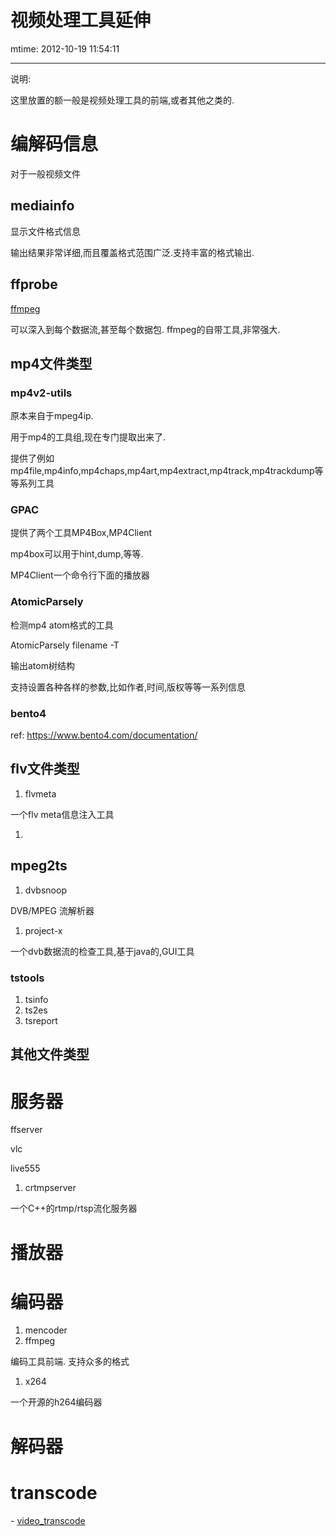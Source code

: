 = 视频处理工具延伸 =
mtime: 2012-10-19 11:54:11
----
说明:

这里放置的额一般是视频处理工具的前端,或者其他之类的.


= 编解码信息 =
对于一般视频文件
== mediainfo ==
显示文件格式信息

输出结果非常详细,而且覆盖格式范围广泛.支持丰富的格式输出.

== ffprobe ==
[[ffmpeg]]

可以深入到每个数据流,甚至每个数据包.
ffmpeg的自带工具,非常强大.

== mp4文件类型 ==
=== mp4v2-utils ===
原本来自于mpeg4ip.

用于mp4的工具组,现在专门提取出来了.

提供了例如mp4file,mp4info,mp4chaps,mp4art,mp4extract,mp4track,mp4trackdump等等系列工具

=== GPAC ===
提供了两个工具MP4Box,MP4Client

mp4box可以用于hint,dump,等等.

MP4Client一个命令行下面的播放器

=== AtomicParsely ===
检测mp4 atom格式的工具

AtomicParsely filename -T

输出atom树结构

支持设置各种各样的参数,比如作者,时间,版权等等一系列信息

=== bento4 ===
ref: https://www.bento4.com/documentation/

== flv文件类型 ==
# flvmeta
一个flv meta信息注入工具
#

== mpeg2ts ==
# dvbsnoop
DVB/MPEG 流解析器
# project-x
一个dvb数据流的检查工具,基于java的,GUI工具

=== tstools ===
# tsinfo
# ts2es
# tsreport
== 其他文件类型 ==

= 服务器 =

ffserver

vlc

live555

# crtmpserver
一个C++的rtmp/rtsp流化服务器

= 播放器 =
= 编码器 =
# mencoder
# ffmpeg
编码工具前端.
支持众多的格式
# x264
一个开源的h264编码器

= 解码器 =

= transcode =
- [[video_transcode]]
